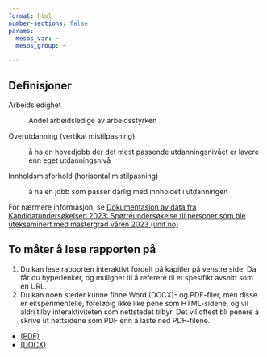 ```yaml
---
format: html
number-sections: false
params:
  mesos_var: ~
  mesos_group: ~

---
```



## Definisjoner

Arbeidsledighet

:   Andel arbeidsledige av arbeidsstyrken

Overutdanning (vertikal mistilpasning)

:   å ha en hovedjobb der det mest passende utdanningsnivået er lavere enn eget utdanningsnivå

Innholdsmisforhold (horisontal mistilpasning)

:   å ha en jobb som passer dårlig med innholdet i utdanningen

For nærmere informasjon, se [Dokumentasjon av data fra Kandidatundersøkelsen 2023: Spørreundersøkelse til personer som ble uteksaminert med mastergrad våren 2023 (unit.no)](https://nifu.brage.unit.no/nifu-xmlui/bitstream/handle/11250/3127479/NIFUarbeidsnotat2024-9.pdf?sequence=1&isAllowed=y "https://nifu.brage.unit.no/nifu-xmlui/bitstream/handle/11250/3127479/nifuarbeidsnotat2024-9.pdf?sequence=1&isallowed=y")

## To måter å lese rapporten på
1.    Du kan lese rapporten interaktivt fordelt på kapitler på venstre side. Da får du hyperlenker, og mulighet til å referere til et spesifikt avsnitt som en URL.
2.    Du kan noen steder kunne finne Word (DOCX)- og PDF-filer, men disse er eksperimentelle, foreløpig ikke like pene som HTML-sidene, og vil aldri tilby interaktiviteten som nettstedet tilbyr. Det vil oftest bli penere å skrive ut nettsidene som PDF enn å laste ned PDF-filene.
-	[(PDF)](0_report.pdf)
-	[(DOCX)](0_report.docx)
